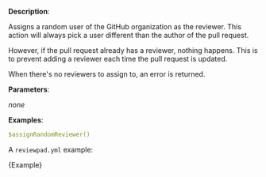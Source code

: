 
**Description**:

Assigns a random user of the GitHub organization as the reviewer.
This action will always pick a user different than the author of the pull request.

However, if the pull request already has a reviewer, nothing happens. This is to prevent
adding a reviewer each time the pull request is updated.

When there's no reviewers to assign to, an error is returned.

**Parameters**:

_none_

**Examples**:

```yml
$assignRandomReviewer()
```

A `reviewpad.yml` example:

<CodeBlock language="yml">{Example}</CodeBlock>
